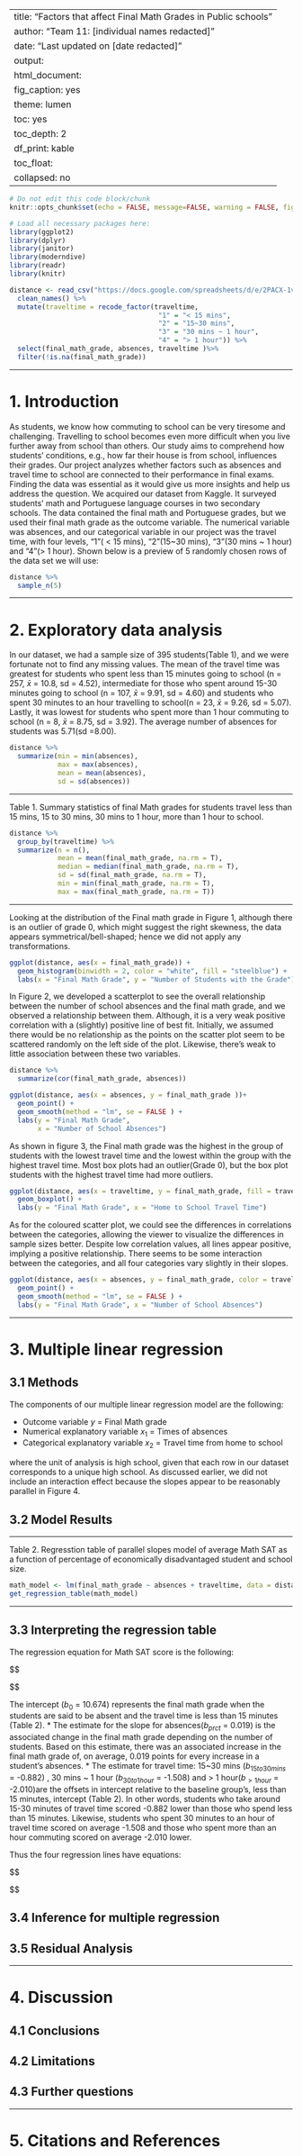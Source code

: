
---
title: "Factors that affect Final Math Grades in Public schools"
author: "Team 11: [individual names redacted]"
date: "Last updated on [date redacted]"
output:
  html_document:
    fig_caption: yes
    theme: lumen
    toc: yes
    toc_depth: 2
    df_print: kable
    toc_float:
      collapsed: no
---

```r
# Do not edit this code block/chunk
knitr::opts_chunk$set(echo = FALSE, message=FALSE, warning = FALSE, fig.width = 16/2.5, fig.height = 9/2.5)
```


```r
# Load all necessary packages here:
library(ggplot2)
library(dplyr)
library(janitor)
library(moderndive)
library(readr)
library(knitr)
```

```r
distance <- read_csv("https://docs.google.com/spreadsheets/d/e/2PACX-1vQ7V6MMGfwSXCfRXCvD2FYOqOPMXn_7XOP-IrwgGbwbcF9BhPDyof15HvxzKfPYS0JLR1QRXVCASbbi/pub?output=csv") %>% 
  clean_names() %>% 
  mutate(traveltime = recode_factor(traveltime, 
                                     "1" = "< 15 mins", 
                                     "2" = "15~30 mins", 
                                     "3" = "30 mins ~ 1 hour",
                                     "4" = "> 1 hour")) %>% 
  select(final_math_grade, absences, traveltime )%>% 
  filter(!is.na(final_math_grade))
```



***




# 1. Introduction 

As students, we know how commuting to school can be very tiresome and challenging. Travelling to school becomes even more difficult when you live further away from school than others. Our study aims to comprehend how students' conditions, e.g., how far their house is from school, influences their grades. Our project analyzes whether factors such as absences and travel time to school are connected to their performance in final exams.
Finding the data was essential as it would give us more insights and help us address the question. We acquired our dataset from Kaggle. It surveyed students' math and Portuguese language courses in two secondary schools. The data contained the final math and Portuguese grades, but we used their final math grade as the outcome variable. The numerical variable was absences, and our categorical variable in our project was the travel time, with four levels, "1"( < 15 mins), "2"(15~30 mins), "3"(30 mins ~ 1 hour) and "4"(> 1 hour). 
Shown below is a preview of 5 randomly chosen rows of the data set we will use:


```r
distance %>% 
  sample_n(5)
```



***



# 2. Exploratory data analysis

In our dataset, we had a sample size of 395 students(Table 1), and we were fortunate not to find any missing values. The mean of the travel time was greatest for students who spent less than 15 minutes going to school (n = 257,  $\bar{x}$ = 10.8, sd = 4.52), intermediate for those who spent around 15-30 minutes going to school (n = 107,  $\bar{x}$ = 9.91, sd = 4.60) and students who spent 30 minutes to an hour travelling to school(n = 23,  $\bar{x}$ = 9.26, sd = 5.07). Lastly, it was lowest for students who spent more than 1 hour commuting to school (n = 8,  $\bar{x}$ = 8.75, sd = 3.92). The average number of absences for students was 5.71(sd =8.00).

```r
distance %>% 
  summarize(min = min(absences), 
            max = max(absences), 
            mean = mean(absences), 
            sd = sd(absences))
```



***

Table 1. Summary statistics of final Math grades for students travel less than 15 mins, 15 to 30 mins, 30 mins to 1 hour, more than 1 hour to school.

```r
distance %>% 
  group_by(traveltime) %>% 
  summarize(n = n(), 
            mean = mean(final_math_grade, na.rm = T), 
            median = median(final_math_grade, na.rm = T), 
            sd = sd(final_math_grade, na.rm = T), 
            min = min(final_math_grade, na.rm = T), 
            max = max(final_math_grade, na.rm = T))
```

***

Looking at the distribution of the Final math grade in Figure 1, although there is an outlier of grade 0, which might suggest the right skewness, the data appears symmetrical/bell-shaped; hence we did not apply any transformations.

```r
ggplot(distance, aes(x = final_math_grade)) +
  geom_histogram(binwidth = 2, color = "white", fill = "steelblue") +
  labs(x = "Final Math Grade", y = "Number of Students with the Grade") 
```

In Figure 2, we developed a scatterplot to see the overall relationship between the number of school absences and the final math grade, and we observed a relationship between them. Although, it is a very weak positive correlation with a (slightly) positive line of best fit. Initially, we assumed there would be no relationship as the points on the scatter plot seem to be scattered randomly on the left side of the plot. Likewise, there's weak to little association between these two variables.

```r
distance %>%  
  summarize(cor(final_math_grade, absences))
```

```r
ggplot(distance, aes(x = absences, y = final_math_grade ))+
  geom_point() +
  geom_smooth(method = "lm", se = FALSE ) +
  labs(y = "Final Math Grade", 
       x = "Number of School Absences")
```

As shown in figure 3, the Final math grade was the highest in the group of students with the lowest travel time and the lowest within the group with the highest travel time. Most box plots had an outlier(Grade 0), but the box plot students with the highest travel time had more outliers.

```r
ggplot(distance, aes(x = traveltime, y = final_math_grade, fill = traveltime)) +
  geom_boxplot() +
  labs(y = "Final Math Grade", x = "Home to School Travel Time")
```

As for the coloured scatter plot, we could see the differences in correlations between the categories, allowing the viewer to visualize the differences in sample sizes better. Despite low correlation values, all lines appear positive, implying a positive relationship. There seems to be some interaction between the categories, and all four categories vary slightly in their slopes.

```r
ggplot(distance, aes(x = absences, y = final_math_grade, color = traveltime))+
  geom_point() +
  geom_smooth(method = "lm", se = FALSE ) +
  labs(y = "Final Math Grade", x = "Number of School Absences")
```



***



# 3. Multiple linear regression

## 3.1 Methods

The components of our multiple linear regression model are the following:

* Outcome variable $y$ = Final Math grade
* Numerical explanatory variable $x_1$ = Times of absences
* Categorical explanatory variable $x_2$ = Travel time from home to school

where the unit of analysis is high school, given that each row in our dataset corresponds to a unique high school. As discussed earlier, we did not include an interaction effect because the slopes appear to be reasonably parallel in Figure 4. 


## 3.2 Model Results

***

Table 2. Regresstion table of parallel slopes model of average Math SAT as a function of percentage of economically disadvantaged student and school size.
 
```r
math_model <- lm(final_math_grade ~ absences + traveltime, data = distance)
get_regression_table(math_model)

```

***

## 3.3 Interpreting the regression table

The regression equation for Math SAT score is the following:

$$
\begin{aligned}\widehat {score} =& b_{0} + b_{prct} \cdot prct + b_{15 to 30 mins} \cdot 1_{is\ 15 to 30 mins}(x_2) + b_{30 to 1 hour} \cdot 1_{is\ 30 to 1 hour}(x_2) + b_{> 1 hour} \cdot 1_{is\ > 1 hour}(x_2)\\ 
 =& 10.674 + 0.019 \cdot prct - 0.882 \cdot 1_{is\ 15 to 30 mins }(x_2) - 1.508 \cdot 1_{is\ 30 mins to 1 hour}(x_2) - 2.010 \cdot 1_{is\ > 1 hour}(x_2)
\end{aligned} 

$$

The intercept ($b_0$ = 10.674) represents the final math grade when the students are said to be absent and the travel time is less than 15 minutes (Table 2).
* The estimate for the slope for absences($b_{prct}$ = 0.019) is the associated change in the final math grade depending on the number of students. Based on this estimate, there was an associated increase in the final math grade of, on average,  0.019 points for every increase in a student's absences.
* The estimate for travel time: 15~30 mins ($b_{15to30mins}$ = -0.882) , 30 mins ~ 1 hour ($b_{30to1hour}$ = -1.508) and  > 1 hour($b_{>1hour}$ = -2.010)are the offsets in intercept relative to the baseline group's, less than 15 minutes, intercept (Table 2). In other words, students who take around 15-30 minutes of travel time scored -0.882 lower than those who spend less than 15 minutes. Likewise,  students who spent 30 minutes to an hour of travel time scored on average -1.508 and those who spent more than an hour commuting scored on average -2.010 lower.

Thus the four regression lines have equations:

$$
\begin{aligned} 
\text{< 15 mins  (in red)}: \widehat {score} =& 10.674 + 0.019 \cdot prct\\
\text{15 ~ 30 mins (in green)}: \widehat {score} =& 9.792 + 0.019 \cdot prct\\
\text{30mins ~ 1 hour (in blue)}: \widehat {score} =& 9.166 + 0.019 \cdot prct\\
\text{> 1 hour (in purple)}: \ widehat [score] =& 8.664 + 0.019 \cdot prct
\end{aligned} 

$$

## 3.4 Inference for multiple regression



## 3.5 Residual Analysis



***



# 4. Discussion 

## 4.1 Conclusions


## 4.2 Limitations


## 4.3 Further questions





***


# 5. Citations and References {-}

